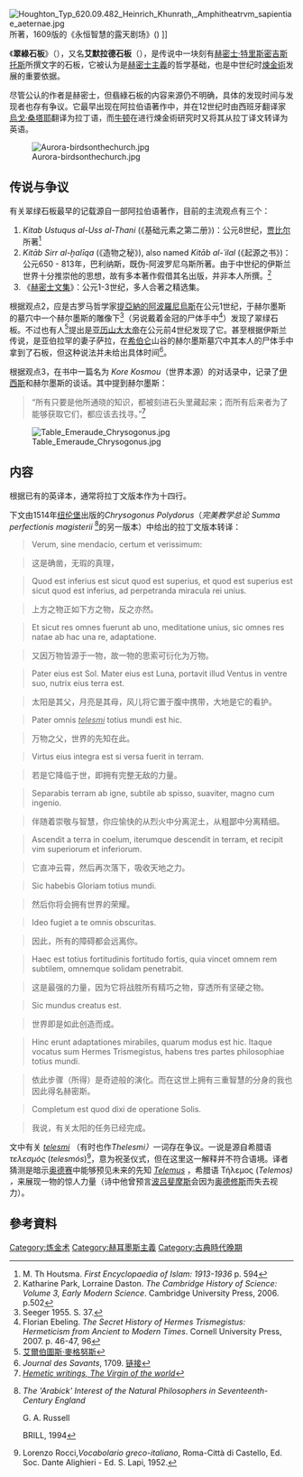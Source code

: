 {{copyedit|time=2016-02-06T13:43:08+00:00}}
{{copypaste|time=2016-02-06T13:43:08+00:00}}

{{noteTA
|T=zh-hant:翠玉錄; zh-hans:翠绿石板; zh:翠綠石板;
|1=zh-hant:翠玉錄; zh-hans:翠绿石板; zh:翠綠石板;
|2=zh-hant:赫密士; zh-hans:赫耳墨斯; zh:赫尔墨斯;
|3=zh-hant:崔斯墨圖; zh-hans:特里斯墨吉斯忒斯; zh:特里斯密吉斯托斯;
}}

[[File:Houghton_Typ_620.09.482_Heinrich_Khunrath,_Amphitheatrvm_sapientiae_aeternae.jpg|thumb]]所著，1609版的《永恒智慧的露天剧场》({{lang|la|''Amphitheatrum sapientiae aeternae''}}) ]]

《'''翠綠石板'''》（{{lang-en|''Emerald Tablet''}}），又名'''艾默拉德石板 '''（{{lang-la|''Tabula Smaragdina''}}），是传说中一块刻有[[赫密士·特里斯密吉斯托斯|赫密士·特里斯密吉斯托斯]]所撰文字的石板，它被认为是[[赫密士主義|赫密士主義]]的哲学基础，也是中世纪时[[煉金術|煉金術]]发展的重要依据。

尽管公认的作者是赫密士，但翡綠石板的内容来源仍不明确，具体的发现时间与发现者也存有争议。它最早出现在阿拉伯语著作中，并在12世纪时由西班牙翻译家[[烏戈·桑塔耶|烏戈·桑塔耶]]翻译为拉丁语，而[[艾萨克·牛顿|牛顿]]在进行煉金術研究时又将其从拉丁译文转译为英语。

[[File:Aurora-birdsonthechurch.jpg|thumb]]

== 传说与争议 ==
有关翠绿石板最早的记载源自一部阿拉伯语著作，目前的主流观点有三个：
# ''Kitab Ustuqus al-Uss al-Thani'' (《基础元素之第二册》)：公元8世纪，[[贾比尔|贾比尔]]所著<ref>M. Th Houtsma. ''First Encyclopaedia of Islam: 1913-1936'' p. 594</ref>
# ''Kitāb Sirr al-ḫalīqa'' (《造物之秘》), also named ''Kitāb al-῾ilal'' (《起源之书》)：公元650 - 813年，巴利纳斯，既伪-阿波罗尼乌斯所著。由于中世纪的伊斯兰世界十分推崇他的思想，故有多本著作假借其名出版，并非本人所撰。<ref>Katharine Park, Lorraine Daston. ''The Cambridge History of Science: Volume 3, Early Modern Science''. Cambridge University Press, 2006. p.502</ref>
# 《[[赫密士文集|赫密士文集]]》：公元1-3世纪，多人合著之精选集。
根据观点2，应是古罗马哲学家[[提亞納的阿波羅尼烏斯|提亞納的阿波羅尼烏斯]]在公元1世纪，于赫尔墨斯的墓穴中一个赫尔墨斯的雕像下<ref>Seeger 1955. S. 37.</ref>（另说戴着金冠的尸体手中<ref>Florian Ebeling. ''The Secret History of Hermes Trismegistus: Hermeticism from Ancient to Modern Times''. Cornell University Press, 2007. p. 46-47, 96</ref>）发现了翠绿石板。不过也有人<ref>[[艾爾伯圖斯·麥格努斯|艾爾伯圖斯·麥格努斯]]
</ref>提出是[[亚历山大大帝|亚历山大大帝]]在公元前4世纪发现了它。甚至根据伊斯兰传说，是亚伯拉罕的妻子萨拉，在[[希伯仑|希伯仑]]山谷的赫尔墨斯墓穴中其本人的尸体手中拿到了石板，但这种说法并未给出具体时间<ref>''Journal des Savants'', 1709. [http://herve.delboy.perso.sfr.fr/Table_hermes.html 链接]</ref>。

根据观点3，在书中一篇名为 ''Kore Kosmou''（世界本源）的对话录中，记录了[[伊西斯|伊西斯]]和赫尔墨斯的谈话。其中提到赫尔墨斯：<blockquote>“所有只要是他所通晓的知识，都被刻进石头里藏起来；而所有后来者为了能够获取它们，都应该去找寻。”<ref>''[http://ascendingpassage.com/Wisdom-Hermes-Trismegistus-Virgin-of-the-World-5.htm Hemetic writings, The Virgin of the world]''</ref></blockquote>

[[File:Table_Emeraude_Chrysogonus.jpg|thumb]]

== 内容 ==
根据已有的英译本，通常将拉丁文版本作为十四行。

下文由1514年[[纽伦堡|纽伦堡]]出版的''Chrysogonus Polydorus''（''完美教学总论 Summa perfectionis magisterii'' <ref>''The 'Arabick' Interest of the Natural Philosophers in Seventeenth-Century England''

G. A. Russell

BRILL, 1994
</ref>的另一版本）中给出的拉丁文版本转译：<blockquote>Verum, sine mendacio, certum et verissimum:</blockquote><blockquote>这是确凿，无瑕的真理，</blockquote><blockquote>Quod est inferius est sicut quod est superius, et quod est superius est sicut quod est inferius, ad perpetranda miracula rei unius.</blockquote><blockquote>上方之物正如下方之物，反之亦然。</blockquote><blockquote>Et sicut res omnes fuerunt ab uno, meditatione unius, sic omnes res natae ab hac una re, adaptatione.</blockquote><blockquote>又因万物皆源于一物，故一物的思索可衍化为万物。</blockquote><blockquote>Pater eius est Sol. Mater eius est Luna, portavit illud Ventus in ventre suo, nutrix eius terra est.</blockquote><blockquote>太阳是其父，月亮是其母，风儿将它置于腹中携带，大地是它的看护。</blockquote><blockquote>Pater omnis ''<u>telesmi</u>'' totius mundi est hic.</blockquote><blockquote>万物之父，世界的先知在此。</blockquote><blockquote>Virtus eius integra est si versa fuerit in terram.</blockquote><blockquote>若是它降临于世，即拥有完整无敌的力量。</blockquote><blockquote>Separabis terram ab igne, subtile ab spisso, suaviter, magno cum ingenio.</blockquote><blockquote>伴随着崇敬与智慧，你应愉快的从烈火中分离泥土，从粗鄙中分离精细。</blockquote><blockquote>Ascendit a terra in coelum, iterumque descendit in terram, et recipit vim superiorum et inferiorum.</blockquote><blockquote>它直冲云霄，然后再次落下，吸收天地之力。</blockquote><blockquote>Sic habebis Gloriam totius mundi.</blockquote><blockquote>然后你将会拥有世界的荣耀。</blockquote><blockquote>Ideo fugiet a te omnis obscuritas.</blockquote><blockquote>因此，所有的障碍都会远离你。</blockquote><blockquote>Haec est totius fortitudinis fortitudo fortis, quia vincet omnem rem subtilem, omnemque solidam penetrabit.</blockquote><blockquote>这是最强的力量，因为它将战胜所有精巧之物，穿透所有坚硬之物。</blockquote><blockquote>Sic mundus creatus est.</blockquote><blockquote>世界即是如此创造而成。</blockquote><blockquote>Hinc erunt adaptationes mirabiles, quarum modus est hic. Itaque vocatus sum Hermes Trismegistus, habens tres partes philosophiae totius mundi.</blockquote><blockquote>依此步骤（所得）是奇迹般的演化。而在这世上拥有三重智慧的分身的我也因此得名赫密斯。</blockquote><blockquote>Completum est quod dixi de operatione Solis.</blockquote><blockquote>我说，有关太阳的任务已经完成。</blockquote>文中有关 ''<u>telesmi</u>'' （有时也作''Thelesmi）''一词存在争议。一说是源自希腊语 ''τελεσμός'' (''telesmós'')<ref>Lorenzo Rocci,''Vocabolario greco-italiano'', Roma-Città di Castello, Ed. Soc. Dante Alighieri - Ed. S. Lapi, 1952.</ref>，意为祝圣仪式，但在这里这一解释并不符合语境。译者猜测是暗示[[奥德赛|奥德赛]]中能够预见未来的先知 ''<u>Telemus</u>'' ，希腊语 Τήλεμος (''Telemos) ，''来展现一物的惊人力量（诗中他曾预言[[波吕斐摩斯|波吕斐摩斯]]会因为[[奥德修斯|奥德修斯]]而失去视力）。

== 參考資料 ==
<references />

[[Category:炼金术|Category:炼金术]]
[[Category:赫耳墨斯主義|Category:赫耳墨斯主義]]
[[Category:古典時代晚期|Category:古典時代晚期]]
{{炼金术}}